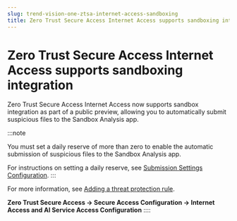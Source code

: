 ```yaml
---
slug: trend-vision-one-ztsa-internet-access-sandboxing
title: Zero Trust Secure Access Internet Access supports sandboxing integration
---
```

# Zero Trust Secure Access Internet Access supports sandboxing integration

Zero Trust Secure Access Internet Access now supports sandbox integration as part of a public preview, allowing you to automatically submit suspicious files to the Sandbox Analysis app.

:::note

You must set a daily reserve of more than zero to enable the automatic submission of suspicious files to the Sandbox Analysis app.

For instructions on setting a daily reserve, see [Submission Settings Configuration](submission-settings.mdx).
:::

For more information, see [Adding a threat protection rule](adding-threat-protection-rule.mdx).

**Zero Trust Secure Access → Secure Access Configuration → Internet Access and AI Service Access Configuration**
::::
